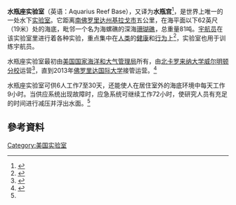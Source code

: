 {{Expand language|en}}{{expand|time=2014-07-31T13:49:08+00:00}}{{Infobox laboratory|name=水瓶座实验室|campus=|postdoc=|profess=|alumni=|address=|city={{USA}}[[佛罗里达州|佛罗里达州]][[佛罗里达群岛|佛罗里达群岛]]|zipcode=|coords=|telephone=|fax=|free=|postgrad=|sports=|colours=|nickname=|mascot=|fightsong=|affiliations=|operating_agency=[[佛罗里达国际大学|佛罗里达国际大学]]|nobel_laureates=|website=[http://aquarius.fiu.edu/ 水瓶座实验室官网]|doctoral=|undergrad=|motto=|chancellor=|logo=Aquarius Reef Base Seal.png|image=Aquarius exterior (whole).jpg|caption=水瓶座实验室外景|established=1986|type=海底实验、[[海洋探测|海洋探测]]|budget=|debt=|research_field=|rector=|president=|students=|vice-president=|provost=|principal=|vice_chancellor=|dean=|director=|head=[[佛罗里达国际大学|佛罗里达国际大学]]|faculty=|staff=|footnotes=}}
'''水瓶座实验室'''（英语：Aquarius Reef Base），又译为'''水瓶宫'''<ref name=":0">{{Cite web|title=水下实验室|url=http://h.bkzx.cn/item/231202|accessdate=2020-09-19|author=朱继懋、刘安国|date=|format=|work=《[[中国大百科全书|中国大百科全书]]》第二版|publisher=|language=zh-cn}}</ref>，是世界上唯一的一处水下[[实验室|实验室]]。它距离[[南佛罗里达|南佛罗里达州]][[基拉戈市|基拉戈市]]五公里，在海平面以下62英尺（19米）处的海底，毗邻一个名为海螺礁的深海[[珊瑚礁|珊瑚礁]]，总重量81吨。[[宇航员|宇航员]]在该实验室里进行着各种实验，重点集中在[[人类学|人类]]的[[健康|健康]]和[[行为|行为]]上<ref>{{Cite news|url=https://www.voachinese.com/a/astronauts-20140728/1967008.html|title=
水下宇航训练，助力空间探索|author=普缔奇|date=2014-07-29|publisher=VOA|accessdate=2020-04-29}}</ref>，实验室也用于训练宇航员。

水瓶座实验室最初由[[美国国家海洋和大气管理局|美国国家海洋和大气管理局]]所有，由[[北卡羅來納大學威明頓分校|北卡罗来纳大学威尔明顿分校]]运营<ref>{{cite journal|title=Aquarius undersea laboratory: The next generation|url=http://archive.rubicon-foundation.org/4703|first1=Andrew N.|last2=Dinsmore|first2=David A.|journal=In: MA Lang, CC Baldwin (Eds.) the Diving for Science…1996, "Methods and Techniques of Underwater Research"|accessdate=February 26, 2012|issue=Sixteenth annual Scientific Diving Symposium|year=1996|volume=Proceedings of the American Academy of Underwater Sciences|last3=Miller|first3=Steven L.|last4=Cooper|first4=Craig B.|authorlink4=Craig B. Cooper|last5=Wicklund|first5=Robert I.|last1=Shepard|archive-date=2010-03-06|archive-url=https://web.archive.org/web/20100306165300/http://archive.rubicon-foundation.org/4703|dead-url=no}}</ref>，直到2013年[[佛罗里达国际大学|佛罗里达国际大学]]接管运营。<ref>{{Cite news|url=https://www.bbc.com/ukchina/simp/vert_fut/2016/11/161117_vert_fut_the-benefits-and-downsides-of-building-into-the-sea|title=海上建设的利与弊|author=比安卡·诺格雷迪|date=2016-11-17|publisher=BBC中文網|accessdate=2020-04-29|quote=佛罗里达国际大学（Florida International University）依然有一座名叫水瓶座（Aquarius）的水下实验室在运作|archive-date=2018-05-03|archive-url=https://web.archive.org/web/20180503162059/http://www.bbc.com/ukchina/simp/vert_fut/2016/11/161117_vert_fut_the-benefits-and-downsides-of-building-into-the-sea|dead-url=no}}</ref>

水瓶座实验室可供6人工作7至30天，还能使人在居住室外的海底环境中每天工作9小时。当供应系统出现故障时，应急系统可继续工作72小时，使研究人员有充足的时间进行减压并浮出水面。<ref name=":0" />

==參考資料==
{{reflist}}

[[Category:美国实验室|Category:美国实验室]]